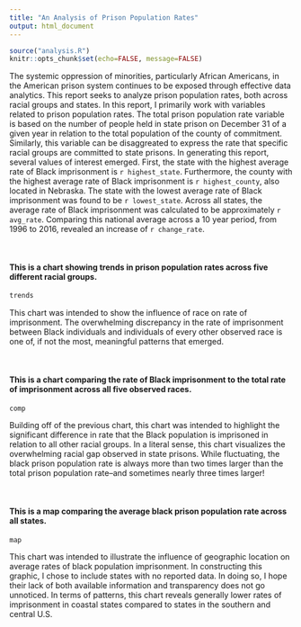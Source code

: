 ```yaml
---
title: "An Analysis of Prison Population Rates"
output: html_document
---
```


```r
source("analysis.R")
knitr::opts_chunk$set(echo=FALSE, message=FALSE) 
```

The systemic oppression of minorities, particularly African Americans, in the American prison system continues to be exposed through effective data analytics. This report seeks to analyze prison population rates, both across racial groups and states. In this report, I primarily work with variables related to prison population rates. The total prison population rate variable is based on the number of people held in state prison on December 31 of a given year in relation to the total population of the county of commitment. Similarly, this variable can be disaggreated to express the rate that specific racial groups are committed to state prisons.
In generating this report, several values of interest emerged. First, the state with the highest average rate of Black imprisonment is `r highest_state`. Furthermore, the county with the highest average rate of Black imprisonment is `r highest_county`, also located in Nebraska. The state with the lowest average rate of Black imprisonment was found to be `r lowest_state`. Across all states, the average rate of Black imprisonment was calculated to be approximately `r avg_rate`. Comparing this national average across a 10 year period, from 1996 to 2016, revealed an increase of `r change_rate`.

<p>&nbsp;</p>

#### This is a chart showing trends in prison population rates across five different racial groups.

```r
trends
```

This chart was intended to show the influence of race on rate of imprisonment. The overwhelming discrepancy in the rate of imprisonment between Black individuals and individuals of every other observed race is one of, if not the most, meaningful patterns that emerged.

<p>&nbsp;</p>

#### This is a chart comparing the rate of Black imprisonment to the total rate of imprisonment across all five observed races.

```r
comp
```

Building off of the previous chart, this chart was intended to highlight the significant difference in rate that the Black population is imprisoned in relation to all other racial groups. In a literal sense, this chart visualizes the overwhelming racial gap observed in state prisons. While fluctuating, the black prison population rate is always more than two times larger than the total prison population rate--and sometimes nearly three times larger!

<p>&nbsp;</p>

#### This is a map comparing the average black prison population rate across all states.

```r
map
```

This chart was intended to illustrate the influence of geographic location on average rates of black population imprisonment. In constructing this graphic, I chose to include states with no reported data. In doing so, I hope their lack of both available information and transparency does not go unnoticed. In terms of patterns, this chart reveals generally lower rates of imprisonment in coastal states compared to states in the southern and central U.S.